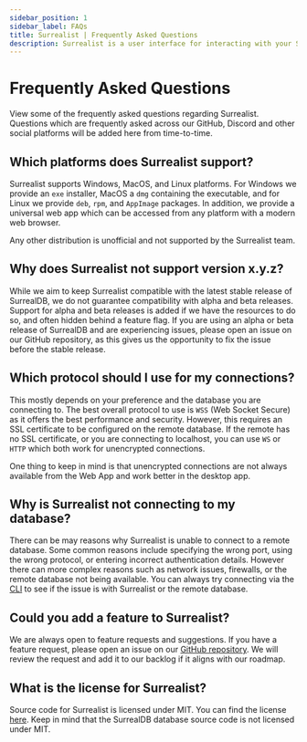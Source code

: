 ```yaml
---
sidebar_position: 1
sidebar_label: FAQs
title: Surrealist | Frequently Asked Questions
description: Surrealist is a user interface for interacting with your SurrealDB database visually. It enables you to seamlessly connect to any SurrealDB instance, allowing you to execute queries, explore your tables, design your schemas, and much more.
---
```


# Frequently Asked Questions

View some of the frequently asked questions regarding Surrealist. Questions which are frequently asked across our GitHub, Discord and other social platforms will be added here from time-to-time.

## Which platforms does Surrealist support?

Surrealist supports Windows, MacOS, and Linux platforms. For Windows we provide an `exe` installer, MacOS a `dmg` containing the executable, and for Linux we provide `deb`, `rpm`, and `AppImage` packages.
In addition, we provide a universal web app which can be accessed from any platform with a modern web browser.

Any other distribution is unofficial and not supported by the Surrealist team.

## Why does Surrealist not support version x.y.z?

While we aim to keep Surrealist compatible with the latest stable release of SurrealDB, we do not guarantee compatibility with alpha and beta releases. Support for alpha and beta releases is added
if we have the resources to do so, and often hidden behind a feature flag. If you are using an alpha or beta release of SurrealDB and are experiencing issues, please open an issue on our GitHub repository,
as this gives us the opportunity to fix the issue before the stable release.

## Which protocol should I use for my connections?

This mostly depends on your preference and the database you are connecting to. The best overall protocol to use is `WSS` (Web Socket Secure) as it offers the best performance and security.
However, this requires an SSL certificate to be configured on the remote database. If the remote has no SSL certificate, or you are connecting to localhost, you can use `WS` or `HTTP` which both work for unencrypted connections.

One thing to keep in mind is that unencrypted connections are not always available from the Web App and work better in the desktop app.

## Why is Surrealist not connecting to my database?

There can be may reasons why Surrealist is unable to connect to a remote database. Some common reasons include specifying the wrong port, using the wrong protocol, or entering incorrect authentication details.
However there can more complex reasons such as network issues, firewalls, or the remote database not being available. You can always try connecting via the [CLI](https://deploy-preview-647--surrealdb-docs.netlify.app/docs/surrealdb/cli/) to see if the issue is with Surrealist or the remote database.

## Could you add a feature to Surrealist?

We are always open to feature requests and suggestions. If you have a feature request, please open an issue on our [GitHub repository](https://github.com/surrealdb/surrealist).
We will review the request and add it to our backlog if it aligns with our roadmap.

## What is the license for Surrealist?

Source code for Surrealist is licensed under MIT. You can find the license [here](https://github.com/surrealdb/surrealist/blob/main/LICENSE).
Keep in mind that the SurrealDB database source code is not licensed under MIT.
